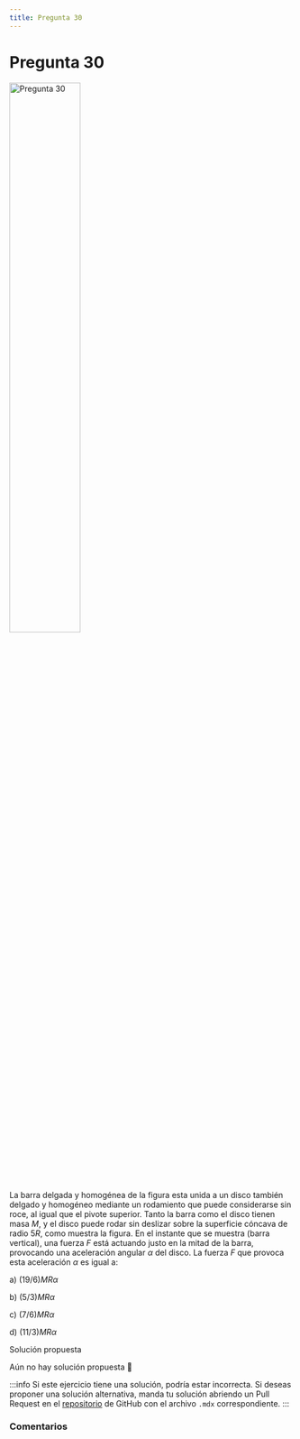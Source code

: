 ```yaml
---
title: Pregunta 30
---
```



# Pregunta 30

<Image
  src="science/dynamics/exercises/2018-1/p30/image.png"
  alt="Pregunta 30"
  width="50%"
/>

La barra delgada y homogénea de la figura esta unida a un disco también delgado y homogéneo mediante un rodamiento que puede considerarse sin roce, al igual que el pivote superior. Tanto la barra como el disco tienen masa $M$, y el disco puede rodar sin deslizar sobre la superficie cóncava de radio $5R$, como muestra la figura. En el instante que se muestra (barra vertical), una fuerza $F$ está actuando justo en la mitad de la barra, provocando una aceleración angular $\alpha$ del disco. La fuerza $F$ que provoca esta aceleración $\alpha$ es igual a:

a) $(19 / 6) MR \alpha$

b) $(5 / 3) MR \alpha$

c) $(7 / 6) MR \alpha$

d) $(11 / 3) MR \alpha$

<MDXDetails>
<summary>Solución propuesta</summary>

Aún no hay solución propuesta 🥲

:::info
Si este ejercicio tiene una solución, podría estar incorrecta. Si deseas proponer una solución alternativa, manda tu solución abriendo
un Pull Request en el [repositorio](https://github.com/crow-rojas/apuntes-fundamentals/pulls) de GitHub con el archivo
`.mdx` correspondiente.
:::

</MDXDetails>

### Comentarios

<Disqus
  url="https://crow-rojas.github.io/apuntes-fundamentals/docs/science/dynamics/exercises/2018-1/p30"
  identifier="docs/science/dynamics/exercises/2018-1/p30"
  title="2018-1 Dinámica - Pregunta 30"
/>
